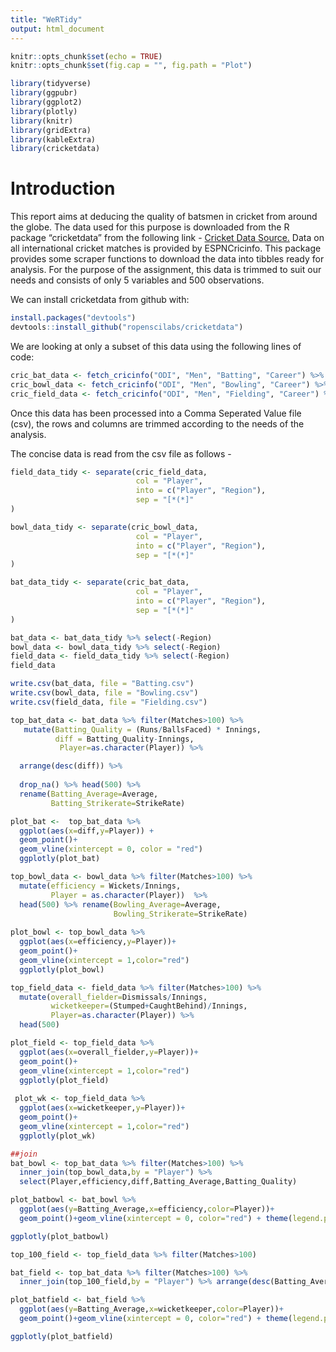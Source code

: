 ---
title: "WeRTidy"
output: html_document
---

```{r setup, include=FALSE}
knitr::opts_chunk$set(echo = TRUE)
knitr::opts_chunk$set(fig.cap = "", fig.path = "Plot")
```

```{r Libraries, warning=FALSE, echo=FALSE}
library(tidyverse)
library(ggpubr)
library(ggplot2)
library(plotly)
library(knitr)
library(gridExtra)
library(kableExtra)
library(cricketdata)
```

# Introduction
This report aims at deducing the quality of batsmen in cricket from around the globe. The data used for this purpose is downloaded from the R package "cricketdata" from the following link - [Cricket Data Source.](https://docs.ropensci.org/cricketdata/) Data on all international cricket matches is provided by ESPNCricinfo. This package provides some scraper functions to download the data into tibbles ready for analysis. For the purpose of the assignment, this data is trimmed to suit our needs and consists of only 5 variables and 500 observations.

We can install cricketdata from github with:
```{r GitHubData, eval=FALSE, warning=FALSE}
install.packages("devtools")
devtools::install_github("ropenscilabs/cricketdata")
```

We are looking at only a subset of this data using the following lines of code:
```{r Data, cache=TRUE, warning=FALSE}
cric_bat_data <- fetch_cricinfo("ODI", "Men", "Batting", "Career") %>% select(-Country)
cric_bowl_data <- fetch_cricinfo("ODI", "Men", "Bowling", "Career") %>% select(-Country)
cric_field_data <- fetch_cricinfo("ODI", "Men", "Fielding", "Career") %>% select(-Country)
```

Once this data has been processed into a Comma Seperated Value file (csv), the rows and columns are trimmed according to the needs of the analysis.

The concise data is read from the csv file as follows -
```{r Tidying}
field_data_tidy <- separate(cric_field_data,
                            col = "Player",
                            into = c("Player", "Region"),
                            sep = "[*(*]"
)

bowl_data_tidy <- separate(cric_bowl_data,
                            col = "Player",
                            into = c("Player", "Region"),
                            sep = "[*(*]"
)

bat_data_tidy <- separate(cric_bat_data,
                            col = "Player",
                            into = c("Player", "Region"),
                            sep = "[*(*]"
)

bat_data <- bat_data_tidy %>% select(-Region)
bowl_data <- bowl_data_tidy %>% select(-Region)
field_data <- field_data_tidy %>% select(-Region)
field_data
```
```{r WriteCSV}
write.csv(bat_data, file = "Batting.csv")
write.csv(bowl_data, file = "Bowling.csv")
write.csv(field_data, file = "Fielding.csv")
```









```{r CalculateBat}
top_bat_data <- bat_data %>% filter(Matches>100) %>% 
   mutate(Batting_Quality = (Runs/BallsFaced) * Innings,
          diff = Batting_Quality-Innings,
           Player=as.character(Player)) %>% 

  arrange(desc(diff)) %>%
  
  drop_na() %>% head(500) %>%
  rename(Batting_Average=Average,
         Batting_Strikerate=StrikeRate)

plot_bat <-  top_bat_data %>% 
  ggplot(aes(x=diff,y=Player)) + 
  geom_point()+ 
  geom_vline(xintercept = 0, color = "red")
  ggplotly(plot_bat)
```



```{r CalculateBowl}
top_bowl_data <- bowl_data %>% filter(Matches>100) %>% 
  mutate(efficiency = Wickets/Innings,
         Player = as.character(Player))  %>%
  head(500) %>% rename(Bowling_Average=Average,
                       Bowling_Strikerate=StrikeRate)
                        
plot_bowl <- top_bowl_data %>% 
  ggplot(aes(x=efficiency,y=Player))+
  geom_point()+
  geom_vline(xintercept = 1,color="red")  
  ggplotly(plot_bowl)
```


```{r CalculateField}
top_field_data <- field_data %>% filter(Matches>100) %>% 
  mutate(overall_fielder=Dismissals/Innings,
         wicketkeeper=(Stumped+CaughtBehind)/Innings,
         Player=as.character(Player)) %>% 
  head(500)

plot_field <- top_field_data %>% 
  ggplot(aes(x=overall_fielder,y=Player))+
  geom_point()+
  geom_vline(xintercept = 1,color="red")  
  ggplotly(plot_field)
  
 plot_wk <- top_field_data %>% 
  ggplot(aes(x=wicketkeeper,y=Player))+
  geom_point()+
  geom_vline(xintercept = 1,color="red")  
  ggplotly(plot_wk)
```


```{r PlotBatBowl}
##join
bat_bowl <- top_bat_data %>% filter(Matches>100) %>% 
  inner_join(top_bowl_data,by = "Player") %>% 
  select(Player,efficiency,diff,Batting_Average,Batting_Quality) 

plot_batbowl <- bat_bowl %>% 
  ggplot(aes(y=Batting_Average,x=efficiency,color=Player))+
  geom_point()+geom_vline(xintercept = 0, color="red") + theme(legend.position = "none")

ggplotly(plot_batbowl)
```

```{r PlotWKBat}

top_100_field <- top_field_data %>% filter(Matches>100)

bat_field <- top_bat_data %>% filter(Matches>100) %>% 
  inner_join(top_100_field,by = "Player") %>% arrange(desc(Batting_Average))

plot_batfield <- bat_field %>% 
  ggplot(aes(y=Batting_Average,x=wicketkeeper,color=Player))+
  geom_point()+geom_vline(xintercept = 0, color="red") + theme(legend.position = "none")

ggplotly(plot_batfield)
```



